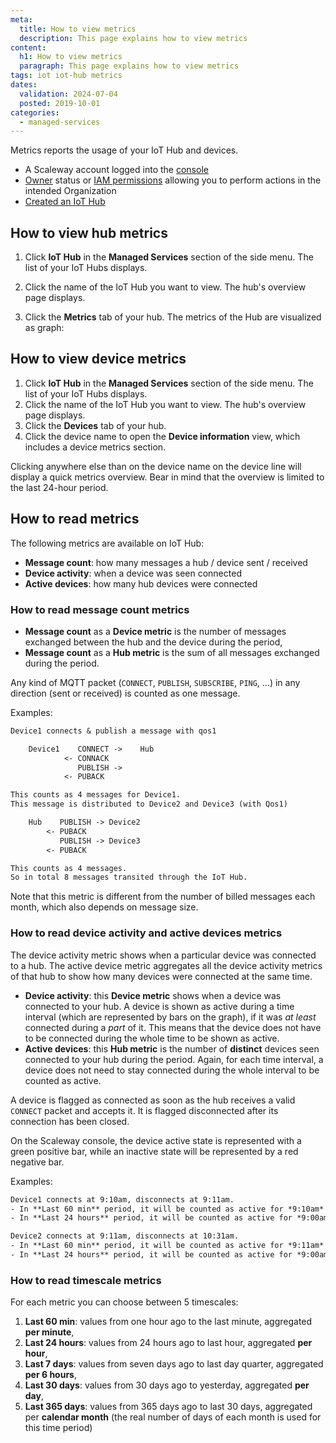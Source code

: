 ```yaml
---
meta:
  title: How to view metrics
  description: This page explains how to view metrics
content:
  h1: How to view metrics
  paragraph: This page explains how to view metrics
tags: iot iot-hub metrics
dates:
  validation: 2024-07-04
  posted: 2019-10-01
categories:
  - managed-services
---
```


Metrics reports the usage of your IoT Hub and devices.

<Macro id="requirements" />

- A Scaleway account logged into the [console](https://console.scaleway.com/)
- [Owner](/identity-and-access-management/iam/concepts/#owner) status or [IAM permissions](/identity-and-access-management/iam/concepts/#permission) allowing you to perform actions in the intended Organization
- [Created an IoT Hub](/managed-services/iot-hub/how-to/create-hub/)

## How to view hub metrics

1. Click **IoT Hub** in the **Managed Services** section of the side menu. The list of your IoT Hubs displays.
2. Click the name of the IoT Hub you want to view. The hub's overview page displays.
3. Click the **Metrics** tab of your hub.
    The metrics of the Hub are visualized as graph:

    <Lightbox src="scaleway-iothub_metrics_hub.webp" alt="" />

## How to view device metrics

1. Click **IoT Hub** in the **Managed Services** section of the side menu. The list of your IoT Hubs displays.
2. Click the name of the IoT Hub you want to view. The hub's overview page displays.
3. Click the **Devices** tab of your hub.
4. Click the device name to open the **Device information** view, which includes a device metrics section.
    <Lightbox src="scaleway-iothub_metrics_device.webp" alt="" />

<Message type="tip">
  Clicking anywhere else than on the device name on the device line will display a quick metrics overview. Bear in mind that the overview is limited to the last 24-hour period.
</Message>

## How to read metrics

The following metrics are available on IoT Hub:

- **Message count**: how many messages a hub / device sent / received
- **Device activity**: when a device was seen connected
- **Active devices**: how many hub devices were connected

### How to read message count metrics

* **Message count** as a **Device metric** is the number of messages exchanged between the hub and the device during the period,
* **Message count** as a **Hub metric** is the sum of all messages exchanged during the period.

Any kind of MQTT packet (`CONNECT`, `PUBLISH`, `SUBSCRIBE`, `PING`, ...) in any direction (sent or received) is counted as one message.

Examples:
```txt no-copy
Device1 connects & publish a message with qos1

	Device1    CONNECT ->    Hub
	        <- CONNACK
	           PUBLISH ->
	        <- PUBACK

This counts as 4 messages for Device1.
This message is distributed to Device2 and Device3 (with Qos1)

	Hub    PUBLISH -> Device2
	    <- PUBACK
	       PUBLISH -> Device3
	    <- PUBACK

This counts as 4 messages.
So in total 8 messages transited through the IoT Hub.
```

Note that this metric is different from the number of billed messages each month, which also depends on message size.

### How to read device activity and active devices metrics

The device activity metric shows when a particular device was connected to a hub. The active device metric aggregates all the device activity metrics of that hub to show how many devices were connected at the same time.

* **Device activity**: this **Device metric** shows when a device was connected to your hub. A device is shown as active during a time interval (which are represented by bars on the graph), if it was *at least* connected during a *part* of it. This means that the device does not have to be connected during the whole time to be shown as active.
* **Active devices**: this **Hub metric** is the number of **distinct** devices seen connected to your hub during the period. Again, for each time interval, a device does not need to stay connected during the whole interval to be counted as active.

A device is flagged as connected as soon as the hub receives a valid `CONNECT` packet and accepts it. It is flagged disconnected after its connection has been closed.

On the Scaleway console, the device active state is represented with a green positive bar, while an inactive state will be represented by a red negative bar.

Examples:
```txt no-copy
Device1 connects at 9:10am, disconnects at 9:11am.
- In **Last 60 min** period, it will be counted as active for *9:10am* and *9:11am* bars.
- In **Last 24 hours** period, it will be counted as active for *9:00am* bar.

Device2 connects at 9:11am, disconnects at 10:31am.
- In **Last 60 min** period, it will be counted as active for *9:11am* to *10:31am* bars.
- In **Last 24 hours** period, it will be counted as active for *9:00am* and *10:00am* bars.
```

### How to read timescale metrics

For each metric you can choose between 5 timescales:

1. **Last 60 min**: values from one hour ago to the last minute, aggregated **per minute**,
2. **Last 24 hours**: values from 24 hours ago to last hour, aggregated **per hour**,
3. **Last 7 days**: values from seven days ago to last day quarter, aggregated **per 6 hours**,
4. **Last 30 days**: values from 30 days ago to yesterday, aggregated **per day**,
5. **Last 365 days**: values from 365 days ago to last 30 days, aggregated per **calendar month** (the real number of days of each month is used for this time period)


